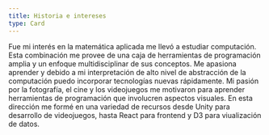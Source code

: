 ```yaml
---
title: Historia e intereses
type: Card
---
```


Fue mi interés en la matemática aplicada me llevó a estudiar computación. Esta combinación me provee de una caja de herramientas de programación amplia y un enfoque multidisciplinar de sus conceptos. Me apasiona aprender y debido a mi interpretación de alto nivel de abstracción de la computación puedo incorporar tecnologías nuevas rápidamente. Mi pasión por la fotografía, el cine y los videojuegos me motivaron para aprender herramientas de programación que involucren aspectos visuales. En esta dirección me formé en una variedad de recursos desde Unity para desarrollo de videojuegos, hasta React para frontend y D3 para viualización de datos.